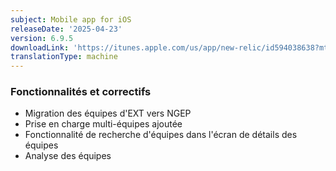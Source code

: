```yaml
---
subject: Mobile app for iOS
releaseDate: '2025-04-23'
version: 6.9.5
downloadLink: 'https://itunes.apple.com/us/app/new-relic/id594038638?mt=8'
translationType: machine
---
```


### Fonctionnalités et correctifs

* Migration des équipes d&apos;EXT vers NGEP
* Prise en charge multi-équipes ajoutée
* Fonctionnalité de recherche d&apos;équipes dans l&apos;écran de détails des équipes
* Analyse des équipes